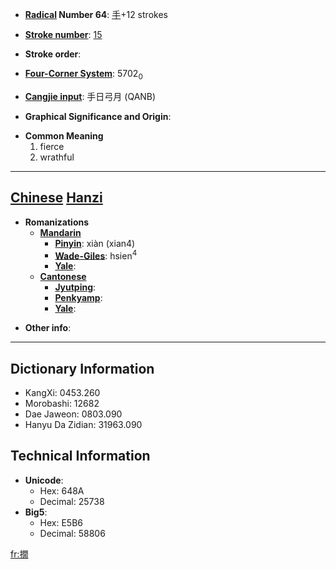 * '''[[Wiktionary:Chinese radical index| Radical]] Number 64''': [[Wiktionary:Chinese radical index 手|手]]+12 strokes

* '''[[Wiktionary:Chinese total strokes index|Stroke number]]''': [[Wiktionary:Chinese total strokes index 15|15]]

* '''Stroke order''': 

* '''[[Wiktionary:Chinese four corner index|Four-Corner System]]''': 5702<sub>0</sub>

* '''[[Wiktionary:Chinese Cangjie index|Cangjie input]]''': 手日弓月 (QANB)

* '''Graphical Significance and Origin''': 

* '''Common Meaning'''
*#fierce
*# wrathful


----

== [[Chinese]] [[Hanzi]] ==

* '''Romanizations'''
** '''[[Mandarin]]'''
*** '''[[Pinyin]]''': xiàn (xian4)
*** '''[[Wade-Giles]]''': hsien<sup>4</sup>
*** '''[[Yale]]''': 
** '''[[Cantonese]]'''
*** '''[[Jyutping]]''':
*** '''[[Penkyamp]]''': 
*** '''[[Yale]]''': 

* '''Other info''': 

----

== Dictionary Information ==

* KangXi: 0453.260
* Morobashi: 12682
* Dae Jaweon: 0803.090
* Hanyu Da Zidian: 31963.090

== Technical Information ==

* '''Unicode''':
** Hex: 648A
** Decimal: 25738
* '''Big5''':
** Hex: E5B6
** Decimal: 58806

[[fr:撊]]